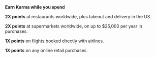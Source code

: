 **Earn Karma while you spend**

**2X points** at restaurants worldwide, plus takeout and delivery in the US.

**2X points** at supermarkets worldwide, on up to $25,000 per year in purchases.

**1X points** on flights booked directly with airlines.

**1X points** on any online retail purchases.
